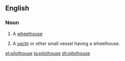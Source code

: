 ==English==

===Noun===
{{en-noun}}

#{{nautical}} A [[wheelhouse]]
# A [[yacht]] or other small vessel having a wheelhouse.

[[et:pilothouse]]
[[ta:pilothouse]]
[[zh:pilothouse]]